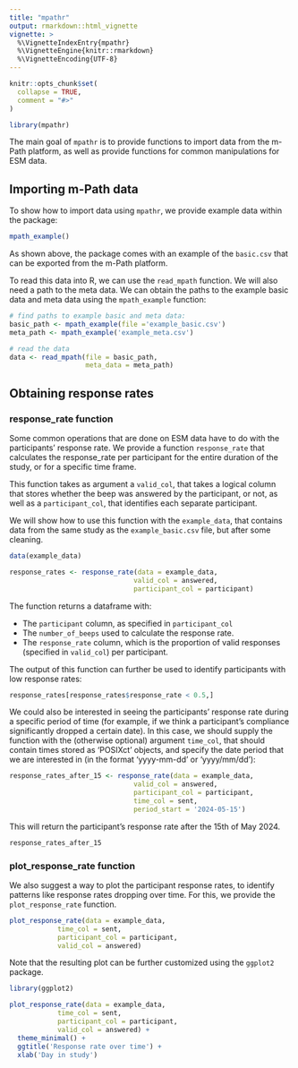 ```yaml
---
title: "mpathr"
output: rmarkdown::html_vignette
vignette: >
  %\VignetteIndexEntry{mpathr}
  %\VignetteEngine{knitr::rmarkdown}
  %\VignetteEncoding{UTF-8}
---
```


```r
knitr::opts_chunk$set(
  collapse = TRUE,
  comment = "#>"
)
```

```r
library(mpathr)
```

The main goal of `mpathr` is to provide functions to import data from the m-Path
platform, as well as provide functions for common manipulations for
ESM data.

## Importing m-Path data

To show how to import data using `mpathr`, we provide example data within 
the package:

```r
mpath_example()
```
As shown above, the package comes with an example of the `basic.csv` that can be
exported from the m-Path platform. \n

To read this data into R, we can use the `read_mpath` function. We will also 
need a path to the meta data. We can obtain the paths to the example basic data 
and meta data using the `mpath_example` function: 

```r
# find paths to example basic and meta data:
basic_path <- mpath_example(file ='example_basic.csv')
meta_path <- mpath_example('example_meta.csv')

# read the data
data <- read_mpath(file = basic_path,
                   meta_data = meta_path)
```

## Obtaining response rates

### response_rate function

Some common operations that are done on ESM data have to do with the 
participants' response rate. We provide a function `response_rate` that 
calculates the response_rate per participant for the entire duration of the 
study, or for a specific time frame.\n

This function takes as argument a `valid_col`, that takes a logical column that 
stores whether the beep was answered by the participant, or not, as well as a 
`participant_col`, that identifies each separate participant.

We will show how to use this function with the `example_data`, that contains data from the same 
study as the `example_basic.csv` file, but after some cleaning.\n

```r
data(example_data)

response_rates <- response_rate(data = example_data,
                               valid_col = answered,
                               participant_col = participant)
```

The function returns a dataframe with:\n

* The `participant` column, as specified in `participant_col`
* The `number_of_beeps` used to calculate the response rate.
* The `response_rate` column, which is the proportion of valid responses 
  (specified in `valid_col`) per participant.

The output of this function can further be used to identify participants with 
low response rates:

```r
response_rates[response_rates$response_rate < 0.5,]
```

We could also be interested in seeing the participants' response rate during
a specific period of time (for example, if we think a participant's compliance
significantly dropped a certain date). In this case, we should supply the 
function with the (otherwise optional) argument `time_col`, that should contain
times stored as 'POSIXct' objects, and specify the date period that we are
interested in (in the format 'yyyy-mm-dd' or 'yyyy/mm/dd'):

```r
response_rates_after_15 <- response_rate(data = example_data,
                               valid_col = answered,
                               participant_col = participant,
                               time_col = sent,
                               period_start = '2024-05-15')
```

This will return the participant's response rate after the 15th of May 2024. 

```r
response_rates_after_15
```

### plot_response_rate function

We also suggest a way to plot the participant response rates, to identify 
patterns like response rates dropping over time. For this, we provide the `plot_response_rate` function.

```r
plot_response_rate(data = example_data,
            time_col = sent,
            participant_col = participant,
            valid_col = answered)
```
Note that the resulting plot can be further customized using the `ggplot2`
package.

```r
library(ggplot2)

plot_response_rate(data = example_data,
            time_col = sent,
            participant_col = participant,
            valid_col = answered) +
  theme_minimal() +
  ggtitle('Response rate over time') +
  xlab('Day in study')
```





